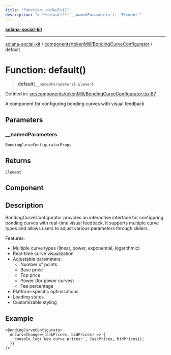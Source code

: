 ```yaml
---
title: "Function: default()"
description: "> **default**(`__namedParameters`): `Element`"
---
```


[**solana-social-kit**](../../../../README.mdx)

***

[solana-social-kit](../../../../README.mdx) / [components/tokenMill/BondingCurveConfigurator](../README.mdx) / default

# Function: default()

> **default**(`__namedParameters`): `Element`

Defined in: [src/components/tokenMill/BondingCurveConfigurator.tsx:87](https://github.com/SendArcade/solana-social-starter/blob/bd4b3556b8f469c27ebb06f4df65b3a36b43ba3b/src/components/tokenMill/BondingCurveConfigurator.tsx#L87)

A component for configuring bonding curves with visual feedback

## Parameters

### \_\_namedParameters

`BondingCurveConfiguratorProps`

## Returns

`Element`

## Component

## Description

BondingCurveConfigurator provides an interactive interface for configuring
bonding curves with real-time visual feedback. It supports multiple curve types
and allows users to adjust various parameters through sliders.

Features:
- Multiple curve types (linear, power, exponential, logarithmic)
- Real-time curve visualization
- Adjustable parameters:
  - Number of points
  - Base price
  - Top price
  - Power (for power curves)
  - Fee percentage
- Platform-specific optimizations
- Loading states
- Customizable styling

## Example

```tsx
<BondingCurveConfigurator
  onCurveChange={(askPrices, bidPrices) => {
    console.log('New curve prices:', {askPrices, bidPrices});
  }}
/>
```
